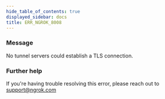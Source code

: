 ```yaml
---
hide_table_of_contents: true
displayed_sidebar: docs
title: ERR_NGROK_8008
---
```


### Message

No tunnel servers could establish a TLS connection.

### Further help

If you're having trouble resolving this error, please reach out to [support@ngrok.com](mailto:support@ngrok.com?subject=Help%20with%20ERR_NGROK_8008)
